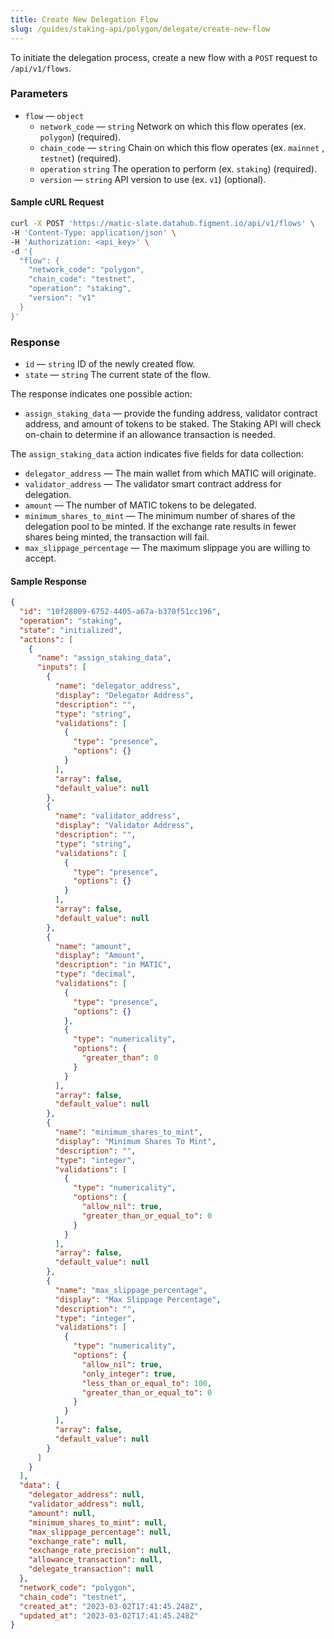 ```yaml
---
title: Create New Delegation Flow
slug: /guides/staking-api/polygon/delegate/create-new-flow
---
```


To initiate the delegation process, create a new flow with a `POST` request to `/api/v1/flows`.

### Parameters

- `flow` &mdash; `object`
  - `network_code` &mdash; `string` Network on which this flow operates (ex. `polygon`) (required).
  - `chain_code` &mdash; `string` Chain on which this flow operates (ex. `mainnet` , `testnet`) (required).
  - `operation` `string` The operation to perform (ex. `staking`) (required).
  - `version` &mdash; `string` API version to use (ex. `v1`) (optional).

#### Sample cURL Request

```bash {5-10}
curl -X POST 'https://matic-slate.datahub.figment.io/api/v1/flows' \
-H 'Content-Type: application/json' \
-H 'Authorization: <api_key>' \
-d '{
  "flow": {
    "network_code": "polygon",
    "chain_code": "testnet",
    "operation": "staking",
    "version": "v1"
  }
}'
```

### Response

- `id` &mdash; `string` ID of the newly created flow.
- `state` &mdash; `string` The current state of the flow.

The response indicates one possible action:

- `assign_staking_data` &mdash; provide the funding address, validator contract address, and amount of tokens to be staked. The Staking API will check on-chain to determine if an allowance transaction is needed.

The `assign_staking_data` action indicates five fields for data collection:

- `delegator_address` &mdash; The main wallet from which MATIC will originate.
- `validator_address` &mdash; The validator smart contract address for delegation.
- `amount` &mdash; The number of MATIC tokens to be delegated.
- `minimum_shares_to_mint` &mdash; The minimum number of shares of the delegation pool to be minted. If the exchange rate results in fewer shares being minted, the transaction will fail.
- `max_slippage_percentage` &mdash; The maximum slippage you are willing to accept.

#### Sample Response

```json {3-4,7,10,24,38,58,75}
{
  "id": "10f28009-6752-4405-a67a-b370f51cc196",
  "operation": "staking",
  "state": "initialized",
  "actions": [
    {
      "name": "assign_staking_data",
      "inputs": [
        {
          "name": "delegator_address",
          "display": "Delegator Address",
          "description": "",
          "type": "string",
          "validations": [
            {
              "type": "presence",
              "options": {}
            }
          ],
          "array": false,
          "default_value": null
        },
        {
          "name": "validator_address",
          "display": "Validator Address",
          "description": "",
          "type": "string",
          "validations": [
            {
              "type": "presence",
              "options": {}
            }
          ],
          "array": false,
          "default_value": null
        },
        {
          "name": "amount",
          "display": "Amount",
          "description": "in MATIC",
          "type": "decimal",
          "validations": [
            {
              "type": "presence",
              "options": {}
            },
            {
              "type": "numericality",
              "options": {
                "greater_than": 0
              }
            }
          ],
          "array": false,
          "default_value": null
        },
        {
          "name": "minimum_shares_to_mint",
          "display": "Minimum Shares To Mint",
          "description": "",
          "type": "integer",
          "validations": [
            {
              "type": "numericality",
              "options": {
                "allow_nil": true,
                "greater_than_or_equal_to": 0
              }
            }
          ],
          "array": false,
          "default_value": null
        },
        {
          "name": "max_slippage_percentage",
          "display": "Max Slippage Percentage",
          "description": "",
          "type": "integer",
          "validations": [
            {
              "type": "numericality",
              "options": {
                "allow_nil": true,
                "only_integer": true,
                "less_than_or_equal_to": 100,
                "greater_than_or_equal_to": 0
              }
            }
          ],
          "array": false,
          "default_value": null
        }
      ]
    }
  ],
  "data": {
    "delegator_address": null,
    "validator_address": null,
    "amount": null,
    "minimum_shares_to_mint": null,
    "max_slippage_percentage": null,
    "exchange_rate": null,
    "exchange_rate_precision": null,
    "allowance_transaction": null,
    "delegate_transaction": null
  },
  "network_code": "polygon",
  "chain_code": "testnet",
  "created_at": "2023-03-02T17:41:45.248Z",
  "updated_at": "2023-03-02T17:41:45.248Z"
}
```
